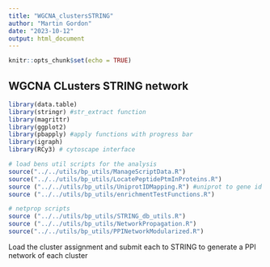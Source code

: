 ```yaml
---
title: "WGCNA_clustersSTRING"
author: "Martin Gordon"
date: "2023-10-12"
output: html_document
---
```


```r
knitr::opts_chunk$set(echo = TRUE)
```

## WGCNA CLusters STRING network 

```r
library(data.table)
library(stringr) #str_extract function 
library(magrittr)
library(ggplot2)
library(pbapply) #apply functions with progress bar
library(igraph)
library(RCy3) # cytoscape interface

# load bens util scripts for the analysis
source("../../utils/bp_utils/ManageScriptData.R")
source("../../utils/bp_utils/LocatePeptidePtmInProteins.R")
source ("../../utils/bp_utils/UniprotIDMapping.R") #uniprot to gene id mapping
source ("../../utils/bp_utils/enrichmentTestFunctions.R")

# netprop scripts
source ("../../utils/bp_utils/STRING_db_utils.R")
source ("../../utils/bp_utils/NetworkPropagation.R")
source("../../utils/bp_utils/PPINetworkModularized.R")

```

Load the cluster assignment and submit each to STRING to generate a PPI network of each cluster

```r

```

